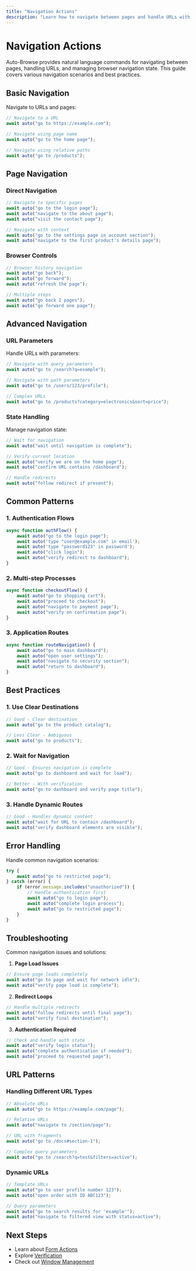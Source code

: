 ```yaml
---
title: "Navigation Actions"
description: "Learn how to navigate between pages and handle URLs with Auto-Browse"
---
```


# Navigation Actions

Auto-Browse provides natural language commands for navigating between pages, handling URLs, and managing browser navigation state. This guide covers various navigation scenarios and best practices.

## Basic Navigation

Navigate to URLs and pages:

```typescript
// Navigate to a URL
await auto("go to https://example.com");

// Navigate using page name
await auto("go to the home page");

// Navigate using relative paths
await auto("go to /products");
```

## Page Navigation

### Direct Navigation

```typescript
// Navigate to specific pages
await auto("go to the login page");
await auto("navigate to the about page");
await auto("visit the contact page");

// Navigate with context
await auto("go to the settings page in account section");
await auto("navigate to the first product's details page");
```

### Browser Controls

```typescript
// Browser history navigation
await auto("go back");
await auto("go forward");
await auto("refresh the page");

// Multiple steps
await auto("go back 2 pages");
await auto("go forward one page");
```

## Advanced Navigation

### URL Parameters

Handle URLs with parameters:

```typescript
// Navigate with query parameters
await auto("go to /search?q=example");

// Navigate with path parameters
await auto("go to /users/123/profile");

// Complex URLs
await auto("go to /products?category=electronics&sort=price");
```

### State Handling

Manage navigation state:

```typescript
// Wait for navigation
await auto("wait until navigation is complete");

// Verify current location
await auto("verify we are on the home page");
await auto("confirm URL contains /dashboard");

// Handle redirects
await auto("follow redirect if present");
```

## Common Patterns

### 1. Authentication Flows

```typescript
async function authFlow() {
	await auto("go to the login page");
	await auto('type "user@example.com" in email');
	await auto('type "password123" in password');
	await auto("click login");
	await auto("verify redirect to dashboard");
}
```

### 2. Multi-step Processes

```typescript
async function checkoutFlow() {
	await auto("go to shopping cart");
	await auto("proceed to checkout");
	await auto("navigate to payment page");
	await auto("verify on confirmation page");
}
```

### 3. Application Routes

```typescript
async function routeNavigation() {
	await auto("go to main dashboard");
	await auto("open user settings");
	await auto("navigate to security section");
	await auto("return to dashboard");
}
```

## Best Practices

### 1. Use Clear Destinations

```typescript
// Good - Clear destination
await auto("go to the product catalog");

// Less Clear - Ambiguous
await auto("go to products");
```

### 2. Wait for Navigation

```typescript
// Good - Ensures navigation is complete
await auto("go to dashboard and wait for load");

// Better - With verification
await auto("go to dashboard and verify page title");
```

### 3. Handle Dynamic Routes

```typescript
// Good - Handles dynamic content
await auto("wait for URL to contain /dashboard");
await auto("verify dashboard elements are visible");
```

## Error Handling

Handle common navigation scenarios:

```typescript
try {
	await auto("go to restricted page");
} catch (error) {
	if (error.message.includes("unauthorized")) {
		// Handle authentication first
		await auto("go to login page");
		await auto("complete login process");
		await auto("go to restricted page");
	}
}
```

## Troubleshooting

Common navigation issues and solutions:

1. **Page Load Issues**

```typescript
// Ensure page loads completely
await auto("go to page and wait for network idle");
await auto("verify page load is complete");
```

2. **Redirect Loops**

```typescript
// Handle multiple redirects
await auto("follow redirects until final page");
await auto("verify final destination");
```

3. **Authentication Required**

```typescript
// Check and handle auth state
await auto("verify login status");
await auto("complete authentication if needed");
await auto("proceed to requested page");
```

## URL Patterns

### Handling Different URL Types

```typescript
// Absolute URLs
await auto("go to https://example.com/page");

// Relative URLs
await auto("navigate to /section/page");

// URL with fragments
await auto("go to /docs#section-1");

// Complex query parameters
await auto("go to /search?q=test&filters=active");
```

### Dynamic URLs

```typescript
// Template URLs
await auto("go to user profile number 123");
await auto("open order with ID ABC123");

// Query parameters
await auto("go to search results for 'example'");
await auto("navigate to filtered view with status=active");
```

## Next Steps

- Learn about [Form Actions](/actions/forms)
- Explore [Verification](/actions/verification)
- Check out [Window Management](/actions/windows)

